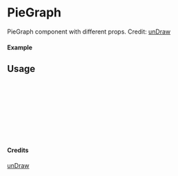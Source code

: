 
<Meta of={PieGraph} title="unDraw/PieGraph" />

# PieGraph

PieGraph component with different props.
Credit: [unDraw](https://undraw.co/illustrations)

#### Example

<Canvas of={PieGraph.Primary} />

## Usage

```ts
import { PieGraph } from "yadl-ui";

const Example = () => {
  return (
      <PieGraph />
  );
};

export default Example;
```

#### Credits
[unDraw](https://undraw.co/illustrations)
